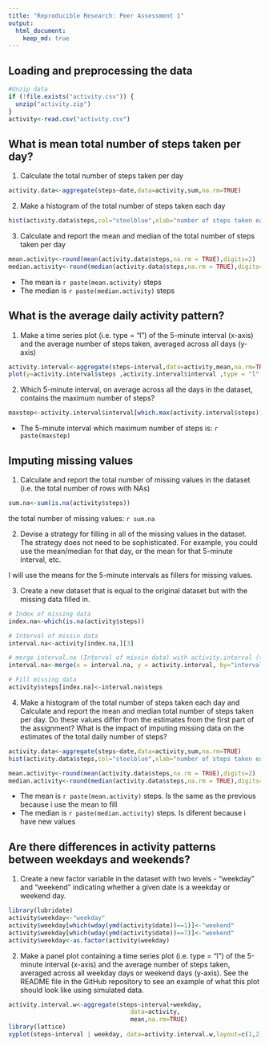 ```yaml
---
title: "Reproducible Research: Peer Assessment 1"
output: 
  html_document:
    keep_md: true
---
```



## Loading and preprocessing the data

```r
#Unzip data
if (!file.exists("activity.csv")) { 
  unzip("activity.zip")
}
activity<-read.csv("activity.csv")

```


## What is mean total number of steps taken per day?

1. Calculate the total number of steps taken per day
```r
activity.data<-aggregate(steps~date,data=activity,sum,na.rm=TRUE)
```

2. Make a histogram of the total number of steps taken each day
```r
hist(activity.data$steps,col="steelblue",xlab="number of steps taken each day",main="Histogram")
```

3. Calculate and report the mean and median of the total number of steps taken per day

```r
mean.activity<-round(mean(activity.data$steps,na.rm = TRUE),digits=2)
median.activity<-round(median(activity.data$steps,na.rm = TRUE),digits=2)
```

+ The mean is `r paste(mean.activity)` steps
+ The median is `r paste(median.activity)` steps

## What is the average daily activity pattern?

1. Make a time series plot (i.e. type = "l") of the 5-minute interval (x-axis) and the average number of steps taken, averaged across all days (y-axis)
```r
activity.interval<-aggregate(steps~interval,data=activity,mean,na.rm=TRUE)
plot(y=activity.interval$steps ,activity.interval$interval ,type = "l",xlab = "Interval", ylab = "Number of steps",col="steelblue")
```

2. Which 5-minute interval, on average across all the days in the dataset, contains the maximum number of steps?

```r
maxstep<-activity.interval$interval[which.max(activity.interval$steps)]
```
+ The 5-minute interval which maximum number of steps is: `r paste(maxstep)`



## Imputing missing values

1. Calculate and report the total number of missing values in the dataset (i.e. the total number of rows with NAs)
```r
sum.na<-sum(is.na(activity$steps))

```
the total number of missing values: `r sum.na`


2. Devise a strategy for filling in all of the missing values in the dataset. The strategy does not need to be sophisticated. For example, you could use the mean/median for that day, or the mean for that 5-minute interval, etc.

I will use the means for the 5-minute intervals as fillers for missing values.

3. Create a new dataset that is equal to the original dataset but with the missing data filled in.

```r

# Index of missing data
index.na<-which(is.na(activity$steps))

# Interval of missin data
interval.na<-activity[index.na,][3]

# merge interval.na (Interval of missin data) with activity.interval (the means for the 5-minute)
interval.na<-merge(x = interval.na, y = activity.interval, by="interval", all.x=TRUE)

# Fill missing data
activity$steps[index.na]<-interval.na$steps

```

4. Make a histogram of the total number of steps taken each day and Calculate and report the mean and median total number of steps taken per day. Do these values differ from the estimates from the first part of the assignment? What is the impact of imputing missing data on the estimates of the total daily number of steps?

```r
activity.data<-aggregate(steps~date,data=activity,sum,na.rm=TRUE)
hist(activity.data$steps,col="steelblue",xlab="number of steps taken each day",main="Histogram")


```

```r
mean.activity<-round(mean(activity.data$steps,na.rm = TRUE),digits=2)
median.activity<-round(median(activity.data$steps,na.rm = TRUE),digits=2)
```

+ The mean is `r paste(mean.activity)` steps. Is the same as the previous because i use the mean to fill 
+ The median is `r paste(median.activity)` steps. Is diferent because i have new values

## Are there differences in activity patterns between weekdays and weekends?

1. Create a new factor variable in the dataset with two levels - "weekday" and "weekend" indicating whether a given date is a weekday or weekend day.

```r

library(lubridate)
activity$weekday<-"weekday"
activity$weekday[which(wday(ymd(activity$date))==1)]<-"weekend"
activity$weekday[which(wday(ymd(activity$date))==7)]<-"weekend"
activity$weekday<-as.factor(activity$weekday)
```

2. Make a panel plot containing a time series plot (i.e. type = "l") of the 5-minute interval (x-axis) and the average number of steps taken, averaged across all weekday days or weekend days (y-axis). See the README file in the GitHub repository to see an example of what this plot should look like using simulated data.

```r
activity.interval.w<-aggregate(steps~interval+weekday,
                                  data=activity,
                                  mean,na.rm=TRUE)
library(lattice)
xyplot(steps~interval | weekday, data=activity.interval.w,layout=c(1,2),type="l",col="steelblue")

```

